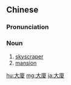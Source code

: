 {{also|大厦}}
==Chinese==
{{zh-forms|s=大厦}}

===Pronunciation===
{{zh-pron
|m=dà廈
|c=daai6 haa6
|h=pfs=thai-ha
|mn=xm,qz,tw:tāi-hā/zz:tāi-hēe/zz:tōa-hēe
|cat=n
}}

===Noun===
{{zh-noun}}

# [[skyscraper]]
# [[mansion]]

{{zh-cat|Advanced}}

[[hu:大廈]]
[[mg:大廈]]
[[ja:大廈]]